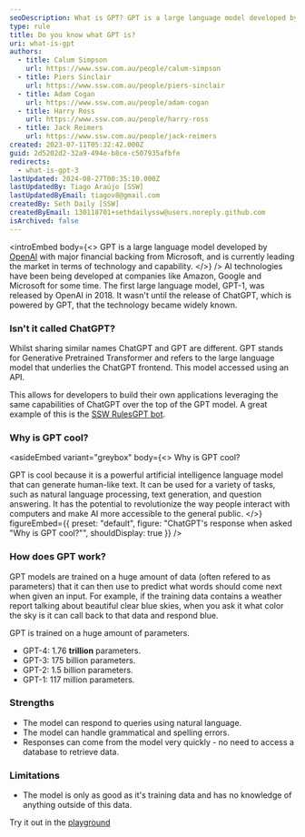 ```yaml
---
seoDescription: What is GPT? GPT is a large language model developed by OpenAI with major financial backing from Microsoft, currently leading the market in terms of technology and capability.
type: rule
title: Do you know what GPT is?
uri: what-is-gpt
authors:
  - title: Calum Simpson
    url: https://www.ssw.com.au/people/calum-simpson
  - title: Piers Sinclair
    url: https://www.ssw.com.au/people/piers-sinclair
  - title: Adam Cogan
    url: https://www.ssw.com.au/people/adam-cogan
  - title: Harry Ross
    url: https://www.ssw.com.au/people/harry-ross
  - title: Jack Reimers
    url: https://www.ssw.com.au/people/jack-reimers
created: 2023-07-11T05:32:42.000Z
guid: 2d5202d2-32a9-494e-b8ce-c507935afbfe
redirects:
  - what-is-gpt-3
lastUpdated: 2024-08-27T00:35:10.000Z
lastUpdatedBy: Tiago Araújo [SSW]
lastUpdatedByEmail: tiagov8@gmail.com
createdBy: Seth Daily [SSW]
createdByEmail: 130118701+sethdailyssw@users.noreply.github.com
isArchived: false
---
```


<introEmbed
  body={<>
GPT is a large language model developed by [OpenAI](https://openai.com) with major financial backing from Microsoft, and is currently leading the market in terms of technology and capability.
  </>}
/>
AI technologies have been being developed at companies like Amazon, Google and Microsoft for some time. The first large language model, GPT-1, was released by OpenAI in 2018.
It wasn't until the release of ChatGPT, which is powered by GPT, that the technology became widely known.

### Isn't it called ChatGPT?

Whilst sharing similar names ChatGPT and GPT are different.
GPT stands for Generative Pretrained Transformer and refers to the large language model that underlies the ChatGPT frontend. This model accessed using an API.

This allows for developers to build their own applications leveraging the same capabilities of ChatGPT over the top of the GPT model.
A great example of this is the [SSW RulesGPT bot](https://rulesgpt.ssw.com.au/).

### Why is GPT cool?

<asideEmbed
  variant="greybox"
  body={<>
    Why is GPT cool?

GPT is cool because it is a powerful artificial intelligence language model that can generate human-like text. It can be used for a variety of tasks, such as natural language processing, text generation, and question answering. It has the potential to revolutionize the way people interact with computers and make AI more accessible to the general public.
  </>}
  figureEmbed={{
    preset: "default",
    figure: "ChatGPT's response when asked \"Why is GPT cool?\"",
    shouldDisplay: true
  }}
/>

### How does GPT work?

GPT models are trained on a huge amount of data (often refered to as parameters) that it can then use to predict what words should come next when given an input.
For example, if the training data contains a weather report talking about beautiful clear blue skies, when you ask it what color the sky is it can call back to that data and respond blue.

GPT is trained on a huge amount of parameters.

* GPT-4: 1.76 **trillion** parameters.
* GPT-3: 175 billion parameters.
* GPT-2: 1.5 billion parameters.
* GPT-1: 117 million parameters.

### Strengths

* The model can respond to queries using natural language.
* The model can handle grammatical and spelling errors.
* Responses can come from the model very quickly - no need to access a database to retrieve data.

### Limitations

* The model is only as good as it's training data and has no knowledge of anything outside of this data.

Try it out in the [playground](https://platform.openai.com/playground)
